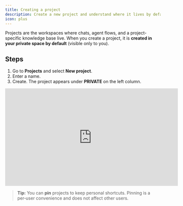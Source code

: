 ```yaml
---
title: Creating a project
description: Create a new project and understand where it lives by default.
icon: plus
---
```


Projects are the workspaces where chats, agent flows, and a project-specific knowledge base live. When you create a project, it is **created in your private space by default** (visible only to you).

## Steps
1. Go to **Projects** and select **New project**.
2. Enter a name.
3. Create. The project appears under **PRIVATE** on the left column.

<iframe 
  width="560" 
  height="315" 
  src="https://www.youtube.com/embed/ZuYAbEfThHc" 
  title="Zylon Workspace - Create Project" 
  style={{ borderRadius: "12px" }}
  frameBorder="0" 
  allow="accelerometer; autoplay; clipboard-write; encrypted-media; gyroscope; picture-in-picture" 
  allowFullScreen
></iframe>

> **Tip:** You can **pin** projects to keep personal shortcuts. Pinning is a per‑user convenience and does not affect other users.
